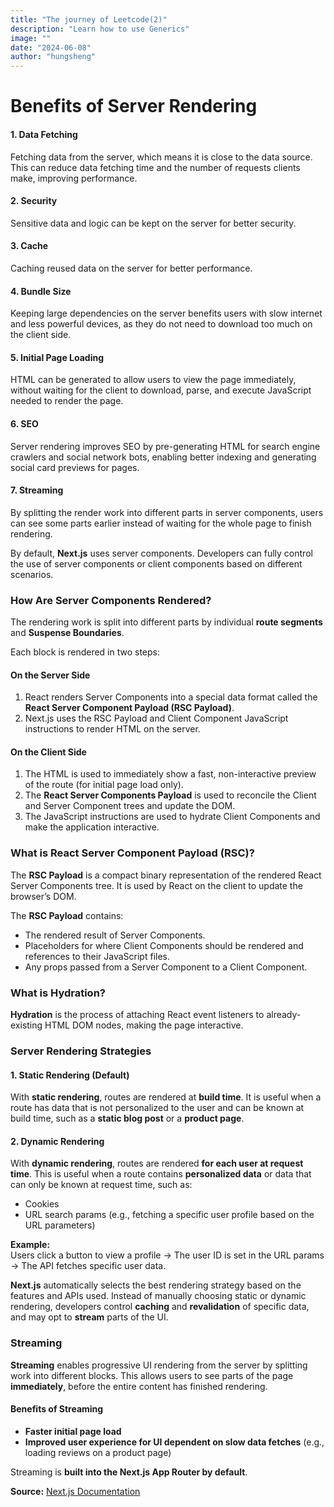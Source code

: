 ```yaml
---
title: "The journey of Leetcode(2)"
description: "Learn how to use Generics"
image: ""
date: "2024-06-08"
author: "hungsheng"
---
```


#  Benefits of Server Rendering

#### 1. Data Fetching
Fetching data from the server, which means it is close to the data source. This can reduce data fetching time and the number of requests clients make, improving performance.

#### 2. Security
Sensitive data and logic can be kept on the server for better security.

#### 3. Cache
Caching reused data on the server for better performance.

#### 4. Bundle Size
Keeping large dependencies on the server benefits users with slow internet and less powerful devices, as they do not need to download too much on the client side.

#### 5. Initial Page Loading
HTML can be generated to allow users to view the page immediately, without waiting for the client to download, parse, and execute JavaScript needed to render the page.

#### 6. SEO
Server rendering improves SEO by pre-generating HTML for search engine crawlers and social network bots, enabling better indexing and generating social card previews for pages.

#### 7. Streaming
By splitting the render work into different parts in server components, users can see some parts earlier instead of waiting for the whole page to finish rendering.

By default, **Next.js** uses server components. Developers can fully control the use of server components or client components based on different scenarios.



### How Are Server Components Rendered?

The rendering work is split into different parts by individual **route segments** and **Suspense Boundaries**.

Each block is rendered in two steps:

#### **On the Server Side**
1. React renders Server Components into a special data format called the **React Server Component Payload (RSC Payload)**.
2. Next.js uses the RSC Payload and Client Component JavaScript instructions to render HTML on the server.

#### **On the Client Side**
1. The HTML is used to immediately show a fast, non-interactive preview of the route (for initial page load only).
2. The **React Server Components Payload** is used to reconcile the Client and Server Component trees and update the DOM.
3. The JavaScript instructions are used to hydrate Client Components and make the application interactive.



### What is React Server Component Payload (RSC)?

The **RSC Payload** is a compact binary representation of the rendered React Server Components tree. It is used by React on the client to update the browser’s DOM.

The **RSC Payload** contains:
- The rendered result of Server Components.
- Placeholders for where Client Components should be rendered and references to their JavaScript files.
- Any props passed from a Server Component to a Client Component.



### What is Hydration?

**Hydration** is the process of attaching React event listeners to already-existing HTML DOM nodes, making the page interactive.



### Server Rendering Strategies

#### **1. Static Rendering (Default)**
With **static rendering**, routes are rendered at **build time**. It is useful when a route has data that is not personalized to the user and can be known at build time, such as a **static blog post** or a **product page**.

#### **2. Dynamic Rendering**
With **dynamic rendering**, routes are rendered **for each user at request time**. This is useful when a route contains **personalized data** or data that can only be known at request time, such as:
- Cookies
- URL search params (e.g., fetching a specific user profile based on the URL parameters)

**Example:**  
Users click a button to view a profile → The user ID is set in the URL params → The API fetches specific user data.

**Next.js** automatically selects the best rendering strategy based on the features and APIs used. Instead of manually choosing static or dynamic rendering, developers control **caching** and **revalidation** of specific data, and may opt to **stream** parts of the UI.



### Streaming

**Streaming** enables progressive UI rendering from the server by splitting work into different blocks. This allows users to see parts of the page **immediately**, before the entire content has finished rendering.

#### **Benefits of Streaming**
- **Faster initial page load**
- **Improved user experience for UI dependent on slow data fetches** (e.g., loading reviews on a product page)

Streaming is **built into the Next.js App Router by default**.



**Source:** [Next.js Documentation](https://nextjs.org/)
